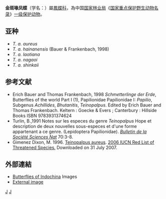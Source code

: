 {{NoteTA
|G1=Butterfly
}}
{{Speciesbox 
| taxon = Teinopalpus aureus
| status = DD
| status_system = IUCN
| status2 = EN 
| status_system2 = CSRL
| binomial_authority = Mell, 1923
| synonyms = 
}}

'''金斑喙凤蝶'''（学名：''{{lang|la|Teinopalpus aureus}}''）屬[[鳳蝶科|鳳蝶科]]，為中国[[国家林业局|国家林业局]]《[[中國國家重點保護野生動物名錄|国家重点保护野生动物名录]]》[[中國國家一級重點保護野生動物名錄|一级保护动物]]。

==亚种==
*''T. a. aureus''
*''T. a. hainanensis'' (Bauer & Frankenbach, 1998)
*''T. a. laotiana''
*''T. a. nagaoi''
*''T. a. shinkaii''

==参考文献==
*Erich Bauer and Thomas Frankenbach, 1998 ''Schmetterlinge der Erde'', Butterflies of the world Part I (1), Papilionidae Papilionidae I: ''Papilio'', Subgenus ''Achillides'', ''Bhutanitis'', ''Teinopalpus''. Edited by  Erich Bauer and Thomas Frankenbach.  Keltern : Goecke & Evers ; Canterbury : Hillside Books ISBN 9783931374624 
*Turlin, B.,1991 Notes sur les especes du genre ''Teinopalpus'' Hope et description de deux nouvelles sous-especes et d'une forme appartenant a ce genre. (Lepidoptera Papilionidae). ''[[Bulletin_de_la_Société_Sciences_Nat|Bulletin de la Société Sciences Nat]]'' 70:3-8. 
* Gimenez Dixon, M. 1996.  [http://www.iucnredlist.org/search/details.php/21557/all Teinopalpus aureus].   [http://www.iucnredlist.org 2006 IUCN Red List of Threatened Species. ] {{WebCite|url=https://www.webcitation.org/6IuYnscCO?url=http://www.iucnredlist.org/ |date=20130816083955 |dateformat=iso }}  Downloaded on 31 July 2007.

== 外部連結 ==
{{Wikispecies|Teinopalpus aureus}}
*[http://yutaka.it-n.jp/pap/10530070.html Butterflies of Indochina] {{Wayback|url=http://yutaka.it-n.jp/pap/10530070.html |date=20190913142643 }} Images
*[https://www.biolib.cz/en/taxonimage/id174116/ External image] {{Wayback|url=https://www.biolib.cz/en/taxonimage/id174116/ |date=20191012193854 }}

{{Commons|Teinopalpus aureus}}
{{Taxonbar}}
[[Category:1923年描述的昆虫|J]]
[[Category:喙鳳蝶屬|J]]